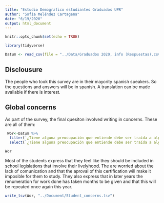 ```yaml
---
title: "Estudio Demografico estudiantes Graduados UPR"
author: "Sofía Meléndez Cartagena"
date: "6/19/2020"
output: html_document
---
```


```r
knitr::opts_chunk$set(echo = TRUE)
```

```r
library(tidyverse)
```

```r
Datum <- read_csv(file = "../Data/Graduados 2020, info (Respuestas).csv")
```

## Disclousure

The people who took this survey are in their mayority spanish speakers. So the questions and answers will be in spanish. A translation can be made available if there is interest.

## Global concerns

As part of the survey, the final quesiton involved writing in concerns. These are all of them:

```r
 Wor<-Datum %>%
  filter(`¿Tiene alguna preocupación que entiende debe ser traída a alguna reunion con la administacion?`!= is.na(`¿Tiene alguna preocupación que entiende debe ser traída a alguna reunion con la administacion?`)) %>%
  select(`¿Tiene alguna preocupación que entiende debe ser traída a alguna reunion con la administacion?`)

Wor
```

Most of the students express that they feel like they should be included in school legislations that involve their livelyhood. The are worried about the lack of comunication and that the aproval of this certification will make it imposible for them to study. They also express that in later years the renumeration for work done has taken months to be given and that this will be repeated once again this year.

```r
write_tsv(Wor, "../Document/Student_concerns.tsv")
```




